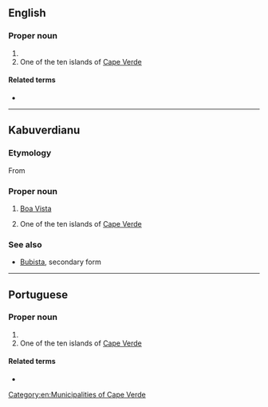 ==English==

===Proper noun===
{{en-proper noun|head=Boa Vista}}

# {{place|en|municipality/state capital|s/Roraima|c/Brazil}}
# One of the ten islands of [[Cape Verde]]

====Related terms====
* {{l|en|boavistense}}
[[Category:en:Municipalities of Cape Verde]]
----

==Kabuverdianu==

===Etymology===
From {{der|kea|pt|Boa Vista}}

===Proper noun===
{{head|kea|proper noun}}

# {{lb|kea|Boa Vista}} [[Boa Vista]]
# One of the ten islands of [[Cape Verde]]

===See also===
*[[Bubista]], secondary form

{{topics|kea|Islands|Cape Verde}}
----

==Portuguese==

===Proper noun===
{{pt-proper noun|head=[[bom|Boa]] [[vista|Vista]]}}

# {{place|pt|municipality/state capital|s/Roraima|c/Brazil|t=Boa Vista}}
# One of the ten islands of [[Cape Verde]]

====Related terms====
* {{l|pt|boavistense}}